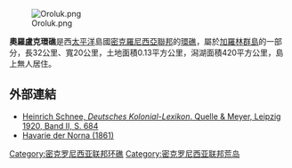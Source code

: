 [[Image:Oroluk.png|thumb]]

'''奧羅盧克環礁'''是西[[太平洋|太平洋]]島國[[密克羅尼西亞聯邦|密克羅尼西亞聯邦]]的[[環礁|環礁]]，屬於[[加羅林群島|加羅林群島]]的一部分，長32公里、寬20公里，土地面積0.13平方公里，潟湖面積420平方公里，島上無人居住。

==外部連結==
* [http://www.stub.bildarchiv-dkg.uni-frankfurt.de/Bildprojekt/Lexikon/php/suche_db.php?suchname=Oroluk-Lagune Heinrich Schnee, ''Deutsches Kolonial-Lexikon''. Quelle & Meyer, Leipzig 1920, Band II, S. 684] {{Wayback|url=http://www.stub.bildarchiv-dkg.uni-frankfurt.de/Bildprojekt/Lexikon/php/suche_db.php?suchname=Oroluk-Lagune |date=20140819085803 }}
* [http://www.uog.edu/up/micronesica/abstracts_31/pdfs_31_2/Buden.pdf Havarie der Norna (1861)]{{dead link|date=2017年12月 |bot=InternetArchiveBot |fix-attempted=yes }}

{{coord|7|26|47|N|155|21|30|E|display=title|region:FM_type:isle_source:dewiki}}

[[Category:密克罗尼西亚联邦环礁|Category:密克罗尼西亚联邦环礁]]
[[Category:密克罗尼西亚联邦荒岛|Category:密克罗尼西亚联邦荒岛]]

{{Micronesia-stub}}